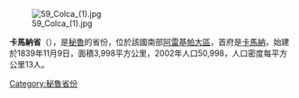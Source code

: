[[Image:59_Colca_(1).jpg|right]]

'''卡馬納省'''（{{lang-es|Provincia de Camaná}}），是[[秘魯|秘魯]]的省份，位於該國南部[[阿雷基帕大區|阿雷基帕大區]]，首府是[[卡馬納|卡馬納]]，始建於1839年11月9日，面積3,998平方公里，2002年人口50,998，人口密度每平方公里13人。

{{coord|16.623561|S|72.709183|W|type:adm2nd_source:itwiki|display=title}}

{{Peru-geo-stub}}
{{秘魯省份|state=collapsed}}
[[Category:秘魯省份|Category:秘魯省份]]